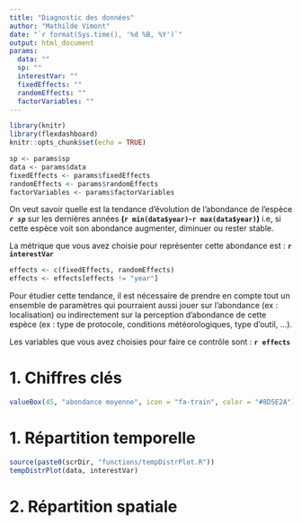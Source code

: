 ```yaml
---
title: "Diagnostic des données"
author: "Mathilde Vimont"
date: "`r format(Sys.time(), '%d %B, %Y')`"
output: html_document
params:
  data: ""
  sp: ""
  interestVar: ""
  fixedEffects: ""
  randomEffects: ""
  factorVariables: ""
---
```


```r
library(knitr)
library(flexdashboard)
knitr::opts_chunk$set(echo = TRUE)

sp <- params$sp
data <- params$data
fixedEffects <- params$fixedEffects
randomEffects <- params$randomEffects
factorVariables <- params$factorVariables
```

On veut savoir quelle est la tendance d’évolution de l’abondance de l’espèce **_`r sp`_** sur les dernières années **(`r min(data$year)`-`r max(data$year)`)** i.e, si cette espèce voit son abondance augmenter, diminuer ou rester stable. <br>

La métrique que vous avez choisie pour représenter cette abondance est : **`r interestVar`**

```r
effects <- c(fixedEffects, randomEffects)
effects <- effects[effects != "year"]
```

Pour étudier cette tendance, il est nécessaire de prendre en compte tout un ensemble de paramètres qui pourraient aussi jouer sur l’abondance (ex : localisation) ou indirectement sur la perception d’abondance de cette espèce (ex : type de protocole, conditions météorologiques, type d’outil, …). <br>

Les variables que vous avez choisies pour faire ce contrôle sont : **`r effects`**

# 1. Chiffres clés 

```r
valueBox(45, "abondance moyenne", icon = "fa-train", color = "#8D5E2A")
```

# 1. Répartition temporelle

```r
source(paste0(scrDir, "functions/tempDistrPlot.R"))
tempDistrPlot(data, interestVar)
```

# 2. Répartition spatiale

```r

```